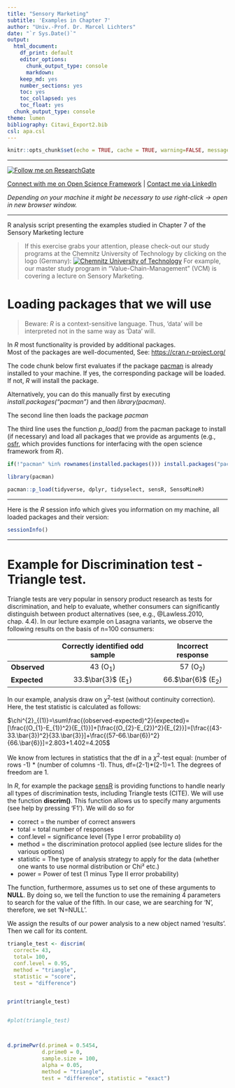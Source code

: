 ```yaml
---
title: "Sensory Marketing"
subtitle: 'Examples in Chapter 7'
author: "Univ.-Prof. Dr. Marcel Lichters"
date: "`r Sys.Date()`"
output:
  html_document: 
    df_print: default
    editor_options:
      chunk_output_type: console
      markdown: 
    keep_md: yes
    number_sections: yes
    toc: yes
    toc_collapsed: yes
    toc_float: yes
  chunk_output_type: console
theme: lumen
bibliography: Citavi_Export2.bib
csl: apa.csl
---
```


```r
knitr::opts_chunk$set(echo = TRUE, cache = TRUE, warning=FALSE, message=FALSE, include = TRUE)


```

------------------------------------------------------------------------

<a title="Follow me on ResearchGate" href="https://www.researchgate.net/profile/Marcel_Lichters?cp=shp"><img src="https://www.researchgate.net/images/public/profile_share_badge.png" alt="Follow me on ResearchGate"/></a>

[Connect with me on Open Science Framework](https://osf.io/u7hyz/) \| [Contact me via LinkedIn](https://www.linkedin.com/in/lichters/)

*Depending on your machine it might be necessary to use right-click -> open in new browser window.*

------------------------------------------------------------------------

R analysis script presenting the examples studied in Chapter 7 of the Sensory Marketing lecture

> If this exercise grabs your attention, please check-out our study programs at the Chemnitz University of Technology by clicking on the logo (Germany): <a title="Chemnitz University of Technology" href="https://www.tu-chemnitz.de/wirtschaft/fakultaet/studiengaenge.php.en"><img src="TU_Chemnitz_Logo.png" alt="Chemnitz University of Technology"/></a> For example, our master study program in "Value-Chain-Management" (VCM) is covering a lecture on Sensory Marketing.

# Loading packages that we will use

> Beware: *R* is a context-sensitive language. Thus, 'data' will be interpreted not in the same way as 'Data' will.

In *R* most functionality is provided by additional packages.\
Most of the packages are well-documented, See: <https://cran.r-project.org/>

The code chunk below first evaluates if the package [pacman](https://cran.r-project.org/web/packages/pacman/index.html) is already installed to your machine. If yes, the corresponding package will be loaded. If not, *R* will install the package.

Alternatively, you can do this manually first by executing *install.packages("pacman")* and then *library(pacman)*.

The second line then loads the package *pacman*

The third line uses the function *p_load()* from the pacman package to install (if necessary) and load all packages that we provide as arguments (e.g., [osfr](https://cran.r-project.org/web/packages/osfr/index.html), which provides functions for interfacing with the open science framework from *R*).

```r


if(!"pacman" %in% rownames(installed.packages())) install.packages("pacman")

library(pacman)

pacman::p_load(tidyverse, dplyr, tidyselect, sensR, SensoMineR)

```

------------------------------------------------------------------------

Here is the *R* session info which gives you information on my machine, all loaded packages and their version:

```r

sessionInfo()


```

------------------------------------------------------------------------

# Example for Discrimination test - Triangle test.

Triangle tests are very popular in sensory product research as tests for discrimination, and help to evaluate, whether consumers can significantly distinguish between product alternatives (see, e.g., \@Lawless.2010, chap. 4.4). In our lecture example on Lasagna variants, we observe the following results on the basis of n=100 consumers:

|              | Correctly identified odd sample | Incorrect response  |
|--------------|:-------------------------------:|:-------------------:|
| **Observed** |            43 (O~1~)            |      57 (O~2~)      |
| **Expected** |       33.$\bar{3}$ (E~1~)       | 66.$\bar{6}$ (E~2~) |

In our example, analysis draw on $\chi^{2}$-test (without continuity correction). Here, the test statistic is calculated as follows:

$\chi^{2}_{(1)}=\sum\frac{(observed-expected)^2}{expected}=[\frac{(O_{1}-E_{1})^2}{E_{1}}]+[\frac{(O_{2}-E_{2})^2}{E_{2}}]=[\frac{(43-33.\bar{3})^2}{33.\bar{3}}]+\frac{(57-66.\bar{6})^2}{66.\bar{6}}]=2.803+1.402=4.205$

We know from lectures in statistics that the df in a $\chi^{2}$-test equal: (number of rows -1) \* (number of columns -1). Thus, df=(2-1)\*(2-1)=1. The degrees of freedom are 1.

In *R*, for example the package [sensR](https://cran.r-project.org/web/packages/sensR/) is providing functions to handle nearly all types of discrimination tests, including Triangle tests (CITE). We will use the function **discrim()**. This function allows us to specify many arguments (see help by pressing 'F1'). We will do so for


* correct	= the number of correct answers
* total	= total number of responses
* conf.level = significance level (Type I error probability $\alpha$)
* method = the discrimination protocol applied (see lecture slides for the various options)
* statistic	= The type of analysis strategy to apply for the data (whether one wants to use normal distribution or Chi² etc.)
* power	= Power of test (1 minus Type II error probability)

The function, furthermore, assumes us to set one of these arguments to **NULL**. By doing so, we tell the function to use the remaining 4 parameters to search for the value of the fifth. In our case, we are searching for 'N', therefore, we set 'N=NULL'.

We assign the results of our power analysis to a new object named 'results'. Then we call for its content.

```r

triangle_test <- discrim(
  correct= 43, 
  total= 100,
  conf.level = 0.95,
  method = "triangle", 
  statistic = "score",
  test = "difference")


print(triangle_test)


#plot(triangle_test)




```

```r

d.primePwr(d.primeA = 0.5454, 
           d.prime0 = 0, 
           sample.size = 100, 
           alpha = 0.05,
           method = "triangle", 
           test = "difference", statistic = "exact")



```
